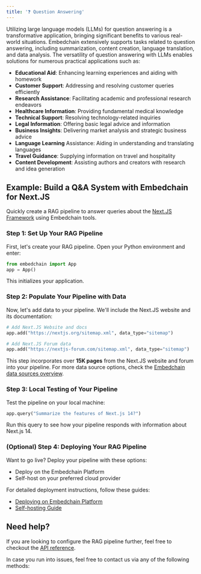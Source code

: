 ---
title: '❓ Question Answering'
---

Utilizing large language models (LLMs) for question answering is a transformative application, bringing significant benefits to various real-world situations. Embedchain extensively supports tasks related to question answering, including summarization, content creation, language translation, and data analysis. The versatility of question answering with LLMs enables solutions for numerous practical applications such as:

- **Educational Aid**: Enhancing learning experiences and aiding with homework
- **Customer Support**: Addressing and resolving customer queries efficiently
- **Research Assistance**: Facilitating academic and professional research endeavors
- **Healthcare Information**: Providing fundamental medical knowledge
- **Technical Support**: Resolving technology-related inquiries
- **Legal Information**: Offering basic legal advice and information
- **Business Insights**: Delivering market analysis and strategic business advice
- **Language Learning** Assistance: Aiding in understanding and translating languages
- **Travel Guidance**: Supplying information on travel and hospitality
- **Content Development**: Assisting authors and creators with research and idea generation

## Example: Build a Q&A System with Embedchain for Next.JS

Quickly create a RAG pipeline to answer queries about the [Next.JS Framework](https://nextjs.org/) using Embedchain tools.

### Step 1: Set Up Your RAG Pipeline

First, let's create your RAG pipeline. Open your Python environment and enter:

```python Create pipeline
from embedchain import App
app = App()
```

This initializes your application.

### Step 2: Populate Your Pipeline with Data

Now, let's add data to your pipeline. We'll include the Next.JS website and its documentation:

```python Ingest data sources
# Add Next.JS Website and docs
app.add("https://nextjs.org/sitemap.xml", data_type="sitemap")

# Add Next.JS Forum data
app.add("https://nextjs-forum.com/sitemap.xml", data_type="sitemap")
```

This step incorporates over **15K pages** from the Next.JS website and forum into your pipeline. For more data source options, check the [Embedchain data sources overview](/components/data-sources/overview).

### Step 3: Local Testing of Your Pipeline

Test the pipeline on your local machine:

```python Query App
app.query("Summarize the features of Next.js 14?")
```

Run this query to see how your pipeline responds with information about Next.js 14.

### (Optional) Step 4: Deploying Your RAG Pipeline

Want to go live? Deploy your pipeline with these options:

- Deploy on the Embedchain Platform
- Self-host on your preferred cloud provider

For detailed deployment instructions, follow these guides:

- [Deploying on Embedchain Platform](/get-started/deployment#deploy-on-embedchain-platform)
- [Self-hosting Guide](/get-started/deployment#self-hosting)

## Need help?

If you are looking to configure the RAG pipeline further, feel free to checkout the [API reference](/api-reference/pipeline/query).

In case you run into issues, feel free to contact us via any of the following methods:

<Snippet file="get-help.mdx" />
